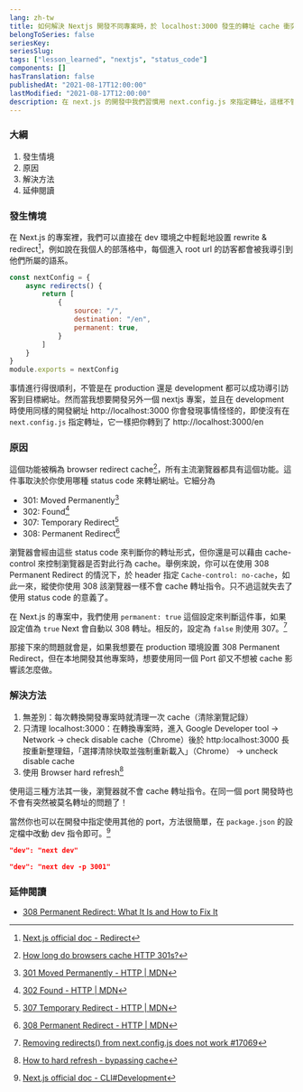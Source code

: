 ```yaml
---
lang: zh-tw
title: 如何解決 Nextjs 開發不同專案時，於 localhost:3000 發生的轉址 cache 衝突
belongToSeries: false
seriesKey: 
seriesSlug: 
tags: ["lesson_learned", "nextjs", "status_code"]
components: []
hasTranslation: false
publishedAt: "2021-08-17T12:00:00"
lastModified: "2021-08-17T12:00:00"
description: 在 next.js 的開發中我們習慣用 next.config.js 來指定轉址，這樣不管在 develop 還是 production 環境中都可以導引到我們期待的網址，然而這卻會因為我們的 cache 而產生衝突，進而引發一些讓人困惑的轉址錯誤。
---
```


### 大綱

1. 發生情境
2. 原因
3. 解決方法
4. 延伸閱讀

### 發生情境

在 Next.js 的專案裡，我們可以直接在 dev 環境之中輕鬆地設置 rewrite & redirect[^1]，例如說在我個人的部落格中，每個進入 root url 的訪客都會被我導引到他們所屬的語系。

```js
const nextConfig = {
	async redirects() {
		return [
			{
				source: "/",
				destination: "/en",
				permanent: true,
			}
		]
	}
}
module.exports = nextConfig
```

事情進行得很順利，不管是在 production 還是 development 都可以成功導引訪客到目標網址。然而當我想要開發另外一個 nextjs 專案，並且在 development 時使用同樣的開發網址 http://localhost:3000 你會發現事情怪怪的，即使沒有在 `next.config.js` 指定轉址，它一樣把你轉到了 http://localhost:3000/en

### 原因

這個功能被稱為 browser redirect cache[^2]，所有主流瀏覽器都具有這個功能。這件事取決於你使用哪種 status code 來轉址網址。它細分為 

- 301: Moved Permanently[^3]
- 302: Found[^4]
- 307: Temporary Redirect[^5]
- 308: Permanent Redirect[^6]

瀏覽器會經由這些 status code 來判斷你的轉址形式，但你還是可以藉由 cache-control 來控制瀏覽器是否對此行為 cache。舉例來說，你可以在使用 308 Permanent Redirect 的情況下，於 header 指定 `Cache-control: no-cache`，如此一來，縱使你使用 308 該瀏覽器一樣不會 cache 轉址指令。只不過這就失去了使用 status code 的意義了。

在 Next.js 的專案中，我們使用 `permanent: true` 這個設定來判斷這件事，如果設定值為 `true` Next 會自動以 308 轉址。相反的，設定為 `false` 則使用 307。[^7]

那接下來的問題就會是，如果我想要在 production 環境設置 308 Permanent Redirect，但在本地開發其他專案時，想要使用同一個 Port 卻又不想被 cache 影響該怎麼做。

### 解決方法

1. 無差別：每次轉換開發專案時就清理一次 cache（清除瀏覽記錄）
2. 只清理 localhost:3000：在轉換專案時，進入 Google Developer tool -> Network -> check disable cache（Chrome）後於 http:localhost:3000 長按重新整理鈕，「選擇清除快取並強制重新載入」（Chrome） -> uncheck disable cache
3. 使用 Browser hard refresh[^8]


使用這三種方法其一後，瀏覽器就不會 cache 轉址指令。在同一個 port 開發時也不會有突然被莫名轉址的問題了！

當然你也可以在開發中指定使用其他的 port，方法很簡單，在 `package.json` 的設定檔中改動 dev 指令即可。[^9]

```json
"dev": "next dev"

"dev": "next dev -p 3001"
```

### 延伸閱讀

- [308 Permanent Redirect: What It Is and How to Fix It](https://airbrake.io/blog/http-errors/308-permanent-redirect)


[^1]: [Next.js official doc - Redirect](https://nextjs.org/docs/api-reference/next.config.js/redirects)
[^2]: [How long do browsers cache HTTP 301s?](https://stackoverflow.com/questions/9130422/how-long-do-browsers-cache-http-301s)
[^3]: [301 Moved Permanently - HTTP | MDN](https://developer.mozilla.org/en-US/docs/Web/HTTP/Status/301)
[^4]: [302 Found - HTTP | MDN](https://developer.mozilla.org/en-US/docs/Web/HTTP/Status/302)
[^5]: [307 Temporary Redirect - HTTP | MDN](https://developer.mozilla.org/en-US/docs/Web/HTTP/Status/307)
[^6]: [308 Permanent Redirect - HTTP | MDN](https://developer.mozilla.org/en-US/docs/Web/HTTP/Status/308)
[^7]: [Removing redirects() from next.config.js does not work #17069](https://github.com/vercel/next.js/issues/17069)
[^8]: [How to hard refresh - bypassing cache](https://en.wikipedia.org/wiki/Wikipedia:Bypass_your_cache#Bypassing_cache)
[^9]: [Next.js official doc - CLI#Development](https://nextjs.org/docs/api-reference/cli#development)
